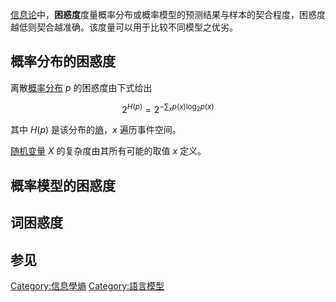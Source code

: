 {{expand|time=2016-05-24T05:10:20+00:00}}
{{unreferenced|time=2016-05-24T05:10:20+00:00}}
[[信息论|信息论]]中，'''困惑度'''度量概率分布或概率模型的预测结果与样本的契合程度，困惑度越低则契合越准确。该度量可以用于比较不同模型之优劣。

== 概率分布的困惑度 ==

离散[[概率分布|概率分布]] ''p'' 的困惑度由下式给出

:<math>2^{H(p)}=2^{-\sum_x p(x)\log_2 p(x)}</math>

其中 ''H''(''p'') 是该分布的[[熵（信息论）|熵]]，''x'' 遍历事件空间。

[[随机变量|随机变量]] ''X'' 的复杂度由其所有可能的取值 ''x'' 定义。

== 概率模型的困惑度 ==

== 词困惑度 ==

== 参见 ==

[[Category:信息學熵|Category:信息學熵]]
[[Category:語言模型|Category:語言模型]]